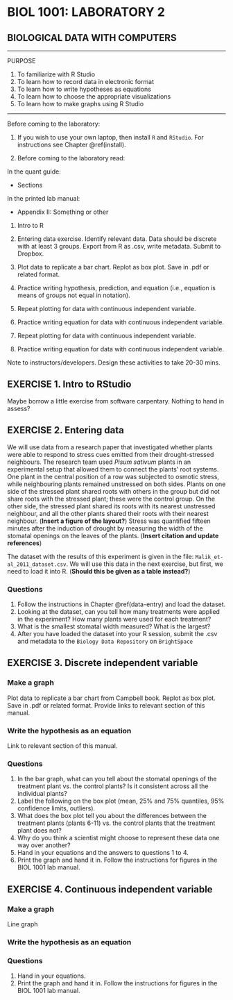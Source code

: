 # BIOL 1001: LABORATORY 2 {#lab2}

## BIOLOGICAL DATA WITH COMPUTERS {-}

---

PURPOSE

1. To familiarize with R Studio
1. To learn how to record data in electronic format
1. To learn how to write hypotheses as equations
1. To learn how to choose the appropriate visualizations
1. To learn how to make graphs using R Studio

---



Before coming to the laboratory:

1. If you wish to use your own laptop, then install `R` and `RStudio`. For instructions see Chapter \@ref(install).
 
1. Before coming to the laboratory read:
 
In the quant guide: 

- Sections

In the printed lab manual:

- Appendix II: Something or other

1. Intro to R
1. Entering data exercise. Identify relevant data. Data should be discrete with at least 3 groups. Export from R as .csv, write metadata. Submit to Dropbox. 
1. Plot data to replicate a bar chart. Replot as box plot. Save in .pdf or related format.
1. Practice writing hypothesis, prediction, and equation (i.e., equation is means of groups not equal in notation).
1. Repeat plotting for data with continuous independent variable.
1. Practice writing equation for data with continuous independent variable.


1. Repeat plotting for data with continuous independent variable.
1. Practice writing equation for data with continuous independent variable.

Note to instructors/developers. Design these activities to take 20-30 mins.
 
## EXERCISE 1.	Intro to RStudio {-}
Maybe borrow a little exercise from software carpentary. Nothing to hand in assess?

## EXERCISE 2.	Entering data {-}

We will use data from a research paper that investigated 
whether plants were able to respond to stress cues emitted from their drought-stressed neighbours.
The research team used _Pisum sativum_ plants in an experimental setup that allowed them to connect the plants' root systems. One plant in the central position of a row was subjected to osmotic stress, while neighbouring plants remained unstressed on both sides. 
Plants on one side of the stressed plant shared roots with others in the group but
did not share roots with the stressed plant; 
these were the control group. 
On the other side, the stressed plant shared its roots with its nearest unstressed neighbour, and all the other plants shared their roots with their nearest neighbour.
(**Insert a figure of the layout?**)
Stress was quantified fifteen minutes after the induction of drought by measuring the width of the stomatal openings on the leaves of the plants. 
(**Insert citation and update references**)

The dataset with the results of this experiment is given in the file: 
`Malik_et-al_2011_dataset.csv`. We will use this data in the next exercise, 
but first, we need to load it into R. 
(**Should this be given as a table instead?**)

### Questions {-}
1. Follow the instructions in Chapter \@ref(data-entry) and load the dataset.
1. Looking at the dataset, can you tell how many treatments were applied in the experiment? How many plants were used for each treatment?
1. What is the smallest stomatal width measured? What is the largest?
1. After you have loaded the dataset into your R session, submit the .csv and metadata to the `Biology Data Repository` on `BrightSpace`

## EXERCISE 3.	Discrete independent variable {-}
### Make a graph {-}
Plot data to replicate a bar chart from Campbell book. Replot as box plot. Save in .pdf or related format. Provide links to relevant section of this manual.

### Write the hypothesis as an equation {-}
Link to relevant section of this manual.

### Questions {-}
1. In the bar graph, what can you tell about the stomatal openings of the treatment plant vs. the control plants? Is it consistent across all the individual plants?
2.	Label the following on the box plot (mean, 25% and 75% quantiles, 95% confidence limits, outliers).
3.	What does the box plot tell you about the differences between the treatment plants (plants 6-11) vs. the control plants that the treatment plant does not?
4.	Why do you think a scientist might choose to represent these data one way over another?
5. Hand in your equations and the answers to questions 1 to 4.
6. Print the graph and hand it in. Follow the instructions for figures in the BIOL 1001 lab manual.

## EXERCISE 4. Continuous independent variable {-}

### Make a graph {-}
Line graph

### Write the hypothesis as an equation {-}

### Questions {-}
1. Hand in your equations.
1. Print the graph and hand it in. Follow the instructions for figures in the BIOL 1001 lab manual.


